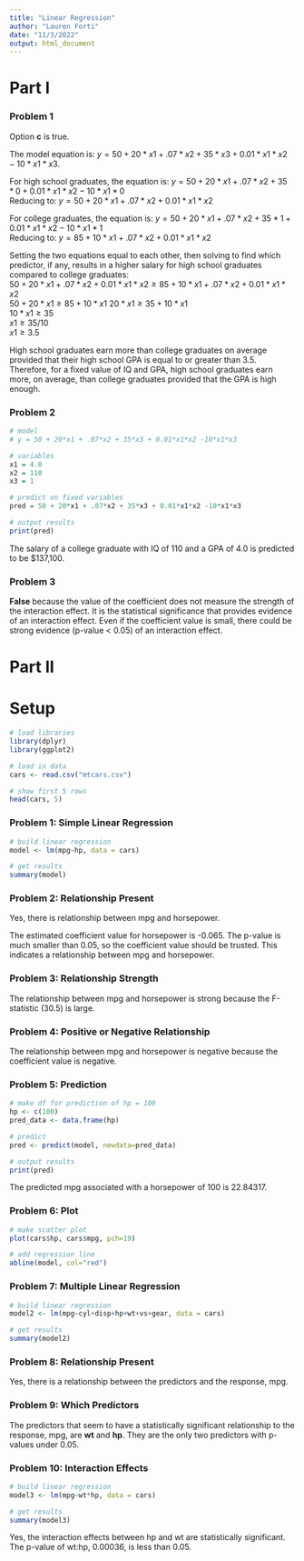 ---
title: "Linear Regression"
author: "Lauren Forti"
date: "11/3/2022"
output: html_document
---

# Part I
### Problem 1
Option **c** is true.

The model equation is: $y = 50 + 20*x1 + .07*x2 + 35*x3 + 0.01*x1*x2 -10*x1*x3$.

For high school graduates, the equation is:
$y = 50 + 20*x1 + .07*x2 + 35*0 + 0.01*x1*x2 -10*x1*0$  
Reducing to:
$y = 50 + 20*x1 + .07*x2 + 0.01*x1*x2$  

For college graduates, the equation is:
$y = 50 + 20*x1 + .07*x2 + 35*1 + 0.01*x1*x2 -10*x1*1$  
Reducing to:
$y = 85 + 10*x1 + .07*x2 + 0.01*x1*x2$  
  
Setting the two equations equal to each other, then solving to find which predictor, if any, results in a higher salary for high school graduates compared to college graduates:  
$50 + 20*x1 + .07*x2 + 0.01*x1*x2 \ge 85 + 10*x1 + .07*x2 + 0.01*x1*x2$  
$50 + 20*x1 \ge 85 + 10*x1$ 
$20*x1 \ge 35 + 10*x1$  
$10*x1 \ge 35$  
$x1 \ge 35/10$  
$x1 \ge 3.5$  
  
High school graduates earn more than college graduates on average provided that their high school GPA is equal to or greater than 3.5. Therefore, for a fixed value of IQ and GPA, high school graduates earn more, on average, than college graduates provided that the GPA is high enough.  



### Problem 2
``` {r}
# model 
# y = 50 + 20*x1 + .07*x2 + 35*x3 + 0.01*x1*x2 -10*x1*x3

# variables
x1 = 4.0
x2 = 110
x3 = 1

# predict on fixed variables
pred = 50 + 20*x1 + .07*x2 + 35*x3 + 0.01*x1*x2 -10*x1*x3

# output results
print(pred)
```

The salary of a college graduate with IQ of 110 and a GPA of 4.0 is predicted to be $137,100.  



### Problem 3
**False** because the value of the coefficient does not measure the strength of the interaction effect. It is the statistical significance that provides evidence of an interaction effect. Even if the coefficient value is small, there could be strong evidence (p-value < 0.05) of an interaction effect. 



# Part II

# Setup
```{r}
# load libraries
library(dplyr)
library(ggplot2)

# load in data
cars <- read.csv("mtcars.csv")

# show first 5 rows
head(cars, 5)
```



### Problem 1: Simple Linear Regression
```{r}
# build linear regression
model <- lm(mpg~hp, data = cars)

# get results
summary(model)
```

### Problem 2: Relationship Present
Yes, there is relationship between mpg and horsepower. 
  
The estimated coefficient value for horsepower is -0.065. The p-value is much smaller than 0.05, so the coefficient value should be trusted. This indicates a relationship between mpg and horsepower.  



### Problem 3: Relationship Strength
The relationship between mpg and horsepower is strong because the F-statistic (30.5) is large. 



### Problem 4: Positive or Negative Relationship
The relationship between mpg and horsepower is negative because the coefficient value is negative.  


### Problem 5: Prediction
```{r}
# make df for prediction of hp = 100
hp <- c(100)
pred_data <- data.frame(hp)

# predict
pred <- predict(model, newdata=pred_data)

# output results
print(pred)
```

The predicted mpg associated with a horsepower of 100 is 22.84317.  



### Problem 6: Plot
```{r}
# make scatter plot
plot(cars$hp, cars$mpg, pch=19)

# add regression line
abline(model, col="red")
```


### Problem 7: Multiple Linear Regression
```{r}
# build linear regression
model2 <- lm(mpg~cyl+disp+hp+wt+vs+gear, data = cars)

# get results
summary(model2)
```


### Problem 8: Relationship Present
Yes, there is a relationship between the predictors and the response, mpg.  


### Problem 9: Which Predictors
The predictors that seem to have a statistically significant relationship to the response, mpg, are **wt** and **hp**. They are the only two predictors with p-values under 0.05.  


### Problem 10: Interaction Effects
```{r}
# build linear regression
model3 <- lm(mpg~wt*hp, data = cars)

# get results
summary(model3)
```

Yes, the interaction effects between hp and wt are statistically significant. The p-value of wt:hp, 0.00036, is less than 0.05.  

\
\